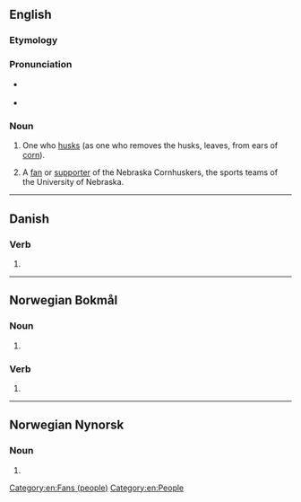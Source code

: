 ==English==

===Etymology===
{{suffix|en|husk|er}}

===Pronunciation===
* {{a|GA}} {{IPA|en|/ˈhʌskɚ/}}
* {{audio|en|En-au-husker.ogg|Audio (AU)}}

===Noun===
{{en-noun}}

# One who [[husk]]s (as one who removes the husks, leaves, from ears of [[corn]]).
# {{lb|en|US|slang}} A [[fan]] or [[supporter]] of the Nebraska Cornhuskers, the sports teams of the University of Nebraska.

[[Category:en:Fans (people)]]
[[Category:en:People]]

----

==Danish==

===Verb===
{{head|da|verb form}}

# {{present tense of|da|huske}}

----

==Norwegian Bokmål==

===Noun===
{{head|nb|noun form|g=m|g2=f}}

# {{inflection of|nb|huske||indefinite|p}}

===Verb===
{{head|nb|verb form}}

# {{present tense of|nb|huske}}

----

==Norwegian Nynorsk==

===Noun===
{{head|nn|noun form|g=f}}

# {{inflection of|nn|huske||indefinite|p}}